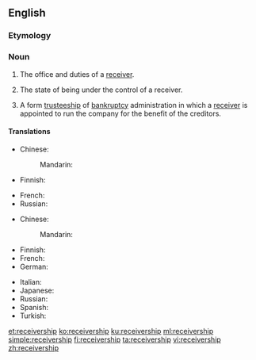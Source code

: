 ==English==
{{wikipedia}}

===Etymology===
{{suffix|receiver|ship|lang=en}}

===Noun===
{{en-noun}}

# {{label|en|legal}} The office and duties of a [[receiver]].
# {{label|en|legal}} The state of being under the control of a receiver.
# {{label|en|legal|business}} A form [[trusteeship]] of [[bankruptcy]] administration in which a [[receiver]] is appointed to run the company for the benefit of the creditors.

====Translations====
{{trans-top|state of being under the control of a receiver}}
* Chinese:
*: Mandarin: {{t-needed|cmn}}
* Finnish: {{t+|fi|selvitystila}}
{{trans-mid}}
* French: {{t|fr|mise sous séquestre|f}}
* Russian: {{t-needed|ru}}
{{trans-bottom}}

{{trans-top|trusteeship in bankruptcy}}
* Chinese:
*: Mandarin: {{t-needed|cmn}}
* Finnish: {{t+|fi|konkurssihallinto}}
* French: {{t|fr|administration-séquestre|f}}
* German: {{t|de|Konkursverwaltung}}
{{trans-mid}}
* Italian: {{t+|it|sequestro}}
* Japanese: {{t+|ja|管財|tr=kanzai}}
* Russian: {{t+|ru|прее́мственность|f}}
* Spanish: {{t|es|sindicatura}}
* Turkish: {{t|tr|yedieminlik}}
{{trans-bottom}}

[[et:receivership]]
[[ko:receivership]]
[[ku:receivership]]
[[ml:receivership]]
[[simple:receivership]]
[[fi:receivership]]
[[ta:receivership]]
[[vi:receivership]]
[[zh:receivership]]